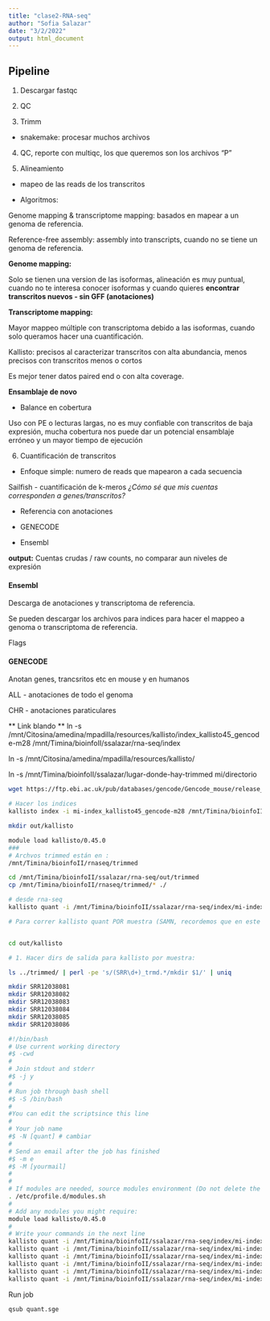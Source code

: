 ```yaml
---
title: "clase2-RNA-seq"
author: "Sofia Salazar"
date: "3/2/2022"
output: html_document
---
```


## Pipeline

1. Descargar fastqc

2. QC

3. Trimm

  - snakemake: procesar muchos archivos
  
4. QC, reporte con multiqc, los que queremos son los archivos "P"

5. Alineamiento

 - mapeo de las reads de los transcritos
 
 - Algoritmos:

Genome mapping & transcriptome mapping: basados en mapear a un genoma de referencia.

Reference-free assembly: assembly into transcripts, cuando no se tiene un genoma de referencia.

**Genome mapping:**

Solo se tienen una version de las isoformas, alineación es muy puntual, cuando no te interesa conocer isoformas y cuando quieres **encontrar transcritos nuevos - sin GFF (anotaciones)**

**Transcriptome mapping:**

Mayor mappeo múltiple con transcriptoma debido a las isoformas, cuando solo queramos hacer una cuantificación.

Kallisto: precisos al caracterizar transcritos con alta abundancia, menos precisos con transcritos menos o cortos

Es mejor tener datos paired end o con alta coverage.

**Ensamblaje de novo**

- Balance en cobertura

Uso con PE o lecturas largas, no es muy confiable con transcritos de baja expresión, mucha cobertura nos puede dar un potencial ensamblaje erróneo y un mayor tiempo de ejecución

6. Cuantificación de transcritos

- Enfoque simple: numero de reads que mapearon a cada secuencia

Sailfish - cuantificación de k-meros
*¿Cómo sé que mis cuentas corresponden a genes/transcritos?*

- Referencia con anotaciones

- GENECODE

- Ensembl

**output:** Cuentas crudas / raw counts, no comparar aun niveles de expresión

#### Ensembl

Descarga de anotaciones y transcriptoma de referencia.

Se pueden descargar los archivos para indices para hacer el mappeo a genoma o transcriptoma de referencia.

Flags

#### GENECODE

Anotan genes, trancsritos etc en mouse y en humanos

ALL - anotaciones de todo el genoma

CHR - anotaciones paraticulares

** Link blando **
ln -s /mnt/Citosina/amedina/mpadilla/resources/kallisto/index_kallisto45_gencode-m28 /mnt/Timina/bioinfoII/ssalazar/rna-seq/index

ln -s /mnt/Citosina/amedina/mpadilla/resources/kallisto/

ln -s /mnt/Timina/bioinfoII/ssalazar/lugar-donde-hay-trimmed mi/directorio

```bash
wget https://ftp.ebi.ac.uk/pub/databases/gencode/Gencode_mouse/release_M28/gencode.vM28.transcripts.fa.gz

# Hacer los indices
kallisto index -i mi-index_kallisto45_gencode-m28 /mnt/Timina/bioinfoII/ssalazar/rna-seq/data/gencode.vM28.transcripts.fa.gz

mkdir out/kallisto

module load kallisto/0.45.0
###
# Archvos trimmed están en :
/mnt/Timina/bioinfoII/rnaseq/trimmed

cd /mnt/Timina/bioinfoII/ssalazar/rna-seq/out/trimmed
cp /mnt/Timina/bioinfoII/rnaseq/trimmed/* ./

# desde rna-seq
kallisto quant -i /mnt/Timina/bioinfoII/ssalazar/rna-seq/index/mi-index_kallisto45_gencode-m28 -o ./out/kallisto ./../../trimmed/*

# Para correr kallisto quant POR muestra (SAMN, recordemos que en este caso cada run SRR*.fastq corresponde a una muestra), hagamos lo siguiente:


cd out/kallisto

# 1. Hacer dirs de salida para kallisto por muestra:

ls ../trimmed/ | perl -pe 's/(SRR\d+)_trmd.*/mkdir $1/' | uniq

mkdir SRR12038081
mkdir SRR12038082
mkdir SRR12038083
mkdir SRR12038084
mkdir SRR12038085
mkdir SRR12038086

```

```bash
#!/bin/bash
# Use current working directory
#$ -cwd
#
# Join stdout and stderr
#$ -j y
#
# Run job through bash shell
#$ -S /bin/bash
#
#You can edit the scriptsince this line
#   
# Your job name
#$ -N [quant] # cambiar
#
# Send an email after the job has finished
#$ -m e
#$ -M [yourmail]
#
#
# If modules are needed, source modules environment (Do not delete the next line):
. /etc/profile.d/modules.sh
#
# Add any modules you might require:
module load kallisto/0.45.0
#
# Write your commands in the next line
kallisto quant -i /mnt/Timina/bioinfoII/ssalazar/rna-seq/index/mi-index_kallisto45_gencode-m28 -o ./SRR12038081 ../trimmed/SRR12038081* 
kallisto quant -i /mnt/Timina/bioinfoII/ssalazar/rna-seq/index/mi-index_kallisto45_gencode-m28 -o ./SRR12038082 ../trimmed/SRR12038082* 
kallisto quant -i /mnt/Timina/bioinfoII/ssalazar/rna-seq/index/mi-index_kallisto45_gencode-m28 -o ./SRR12038083 ../trimmed/SRR12038083* 
kallisto quant -i /mnt/Timina/bioinfoII/ssalazar/rna-seq/index/mi-index_kallisto45_gencode-m28 -o ./SRR12038084 ../trimmed/SRR12038084* 
kallisto quant -i /mnt/Timina/bioinfoII/ssalazar/rna-seq/index/mi-index_kallisto45_gencode-m28 -o ./SRR12038085 ../trimmed/SRR12038085* 
kallisto quant -i /mnt/Timina/bioinfoII/ssalazar/rna-seq/index/mi-index_kallisto45_gencode-m28 -o ./SRR12038086 ../trimmed/SRR12038086*
```

Run job
```bash
qsub quant.sge
```

